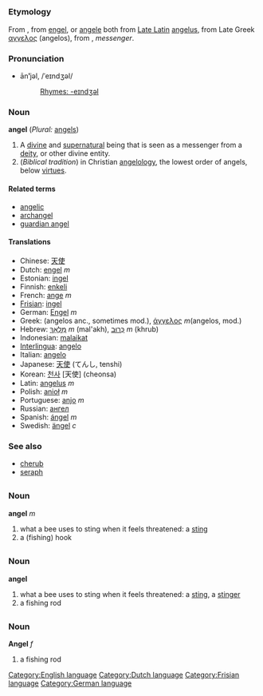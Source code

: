=={{en}}==
[[Category:English language]]
=== Etymology ===
From {{enm}}, from {{ang}} [[engel]], or {{fro}} [[angele]] both from [[w:Vulgar Latin|Late Latin]] [[angelus]], from Late Greek [[αγγελος]] (angelos), from {{grc}}, ''messenger''.
===Pronunciation===
*ān'''ʹ'''jəl, /ˈeɪndʒəl/
*:[[Rhymes:English:-eɪndʒəl|Rhymes: -eɪndʒəl]]
=== Noun ===
'''angel''' (''Plural:'' [[angels]])

#A [[divine]] and [[supernatural]] being that is seen as a messenger from a [[deity]], or other divine entity.
#(''Biblical tradition'')  in Christian [[angelology]], the lowest order of angels, below [[virtue]]s.

==== Related terms ====
*[[angelic]]
*[[archangel]]
*[[guardian angel]]

==== Translations ====
*Chinese: [[天使]]
*Dutch: [[engel]] ''m''
*Estonian: [[ingel]]
*Finnish: [[enkeli]]
*French: [[ange]] ''m''
*[[Frisian]]: [[ingel]]
*German: [[Engel]] ''m''
*Greek: (angelos anc., sometimes mod.), [[άγγελος]] ''m''(angelos, mod.)
*Hebrew: [[מלאך|מַלְאָךְ]] ''m'' (mal'akh), [[כרוב|כְּרוּב]] ''m'' (khrub)
*Indonesian: [[malaikat]]
*[[Interlingua]]: [[angelo]]
*Italian: [[angelo]]
*Japanese: [[天使]] (てんし, tenshi)
*Korean: [[천사]] [天使] (cheonsa)
*Latin: [[angelus]] ''m''
*Polish: [[anioł]] ''m''
*Portuguese: [[anjo]] ''m''
*Russian: [[ангел]]
*Spanish: [[ángel]] ''m''
*Swedish: [[ängel]] ''c''

===See also===
*[[cherub]]
*[[seraph]]

=={{nl}}==
[[Category:Dutch language]]
=== Noun ===

'''angel''' ''m''

# what a bee uses to sting when it feels threatened: a [[sting]]
# a (fishing) hook

=={{fy}}==
[[Category:Frisian language]]
=== Noun ===

'''angel'''

# what a bee uses to sting when it feels threatened: a [[sting]], a [[stinger]]
# a fishing rod

=={{de}}==
[[Category:German language]]
=== Noun ===
'''Angel''' ''f''

# a fishing rod